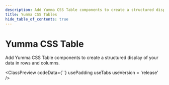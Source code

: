 ```yaml
---
description: Add Yumma CSS Table components to create a structured display of your data in rows and columns.
title: Yumma CSS Tables
hide_table_of_contents: true
---
```



# Yumma CSS Table

Add Yumma CSS Table components to create a structured display of your data in rows and columns.

<ClassPreview
  codeData={``}
  usePadding
  useTabs
  useVersion = 'release'
/>